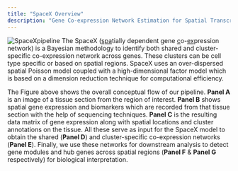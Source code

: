 ```yaml
---
title: "SpaceX Overview"
description: "Gene Co-expression Network Estimation for Spatial Transcriptomics"
---
```


![SpaceXpipeline](SpaceX_Overview.jpg) The SpaceX ([spa]{.underline}tially dependent gene [c]{.underline}o-[ex]{.underline}pression network) is a Bayesian methodology to identify both shared and cluster-specific co-expression network across genes. These clusters can be cell type specific or based on spatial regions. SpaceX uses an over-dispersed spatial Poisson model coupled with a high-dimensional factor model which is based on a dimension reduction technique for computational efficiency.

The Figure above shows the overall conceptual flow of our pipeline. **Panel A** is an image of a tissue section from the region of interest. **Panel B** shows spatial gene expression and biomarkers which are recorded from that tissue section with the help of sequencing techniques. **Panel C** is the resulting data matrix of gene expression along with spatial locations and cluster annotations on the tissue. All these serve as input for the SpaceX model to obtain the shared (**Panel D**) and cluster-specific co-expression networks (**Panel E**). Finally, we use these networks for downstream analysis to detect gene modules and hub genes across spatial regions (**Panel F** & **Panel G** respectively) for biological interpretation.

